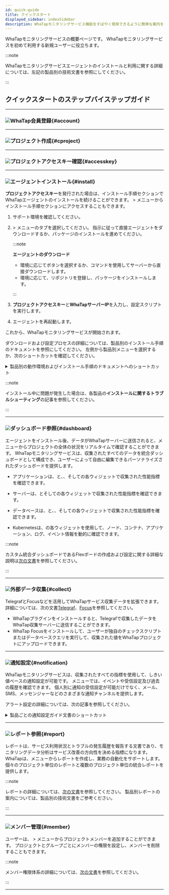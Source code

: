 ```yaml
---
id: quick-guide
title: クイックスタート
displayed_sidebar: indexSidebar
description: WhaTapモニタリングサービス機能をすばやく使用できるように簡単な案内を提供します。
---
```


WhaTapモニタリングサービスの概要ページです。 WhaTapモニタリングサービスを初めて利用する新規ユーザーに役立ちます。

:::note

WhaTapモニタリングサービスエージェントのインストールと利用に関する詳細については、左記の製品別の技術文書を参照にしてください。

:::

## クイックスタートのステップバイステップガイド

----

### ![](/img/number-01.png)WhaTap会員登録{#account}


<Createaccount />

----

### ![](/img/number-02.png)プロジェクト作成{#cproject}


<Createprojectintrov2 />

----

### ![](/img/number-03.png)プロジェクトアクセスキー確認{#accesskey}


<Accesskeyintro />

----

### ![](/img/number-04.png)エージェントインストール{#install}

**プロジェクトアクセスキー**を発行された場合は、インストール手順セクションでWhaTapエージェントのインストールを続けることができます。 <Cmdname sid="management" className="uitext" /> > <Cmdname sid="agent_installation" className="uitext" />メニューからインストール手順セクションにアクセスすることもできます。

1. サポート環境を確認してください。 

2. <Cmdname sid="management" className="uitext" /> > <Cmdname sid="agent_installation" className="uitext" />メニューの<Cmdname sid="JAVA-agent-setup-1-subject" className="uitext" />タブを選択してください。 指示に従って直接エージェントをダウンロードするか、パッケージのインストールを進めてください。

   :::note 

   **エージェントのダウンロード**

   - 環境に応じて<Cmdname sid="download" className="uitext" />ボタンを選択するか、コマンドを使用してサーバーから直接ダウンロードします。
   - 環境に応じて、リポジトリを登録し、パッケージをインストールします。

   :::

3. **プロジェクトアクセスキー**と**WhaTapサーバーIP**を入力し、設定スクリプトを実行します。  

4. エージェントを再起動します。 

これから、WhaTapモニタリングサービスが開始されます。 

ダウンロードおよび設定プロセスの詳細については、製品別のインストール手順のドキュメントを参照にしてください。 左側から製品別メニューを選択するか、次のショートカットを確認してください。

<details>
<summary>製品別の動作環境およびインストール手順のドキュメントへのショートカット</summary>

- **Java**
  - [動作環境](/java/supported-spec)
  - [エージェントインストール](/java/install-agent)
- **PHP**
  - [動作環境](/php/supported-spec)
  - [エージェントインストール](/php/install-agent)
- **Node.js**
  - [動作環境](/nodejs/supported-spec)
  - [エージェントインストール](/nodejs/install-agent)
- **Python**
  - [動作環境](/python/supported-spec)
  - [エージェントインストール](/python/install-agent)
- **.NET**
  - [動作環境](/dotnet/supported-spec)
  - [エージェントインストール](/dotnet/install-agent)
- **Go**
  - [動作環境](/golang/supported-spec)
  - [エージェントインストール](/golang/install-agent)
- **Server**
  - [動作環境](/server/supported-spec)
  - [エージェントインストール](/server/install-agent)
- **Kubernetes**
  - [動作環境](/kubernetes/supported-spec)
  - [エージェントインストール](/kubernetes/install) 
- **PostgreSQL**
  - [動作環境](/postgresql/monitoring-support)
  - [エージェントインストール](/postgresql/install-agent)
- **Oracle**
  - [動作環境](/oracle/monitoring-support)
  - [エージェントインストール](/oracle/install-agent)
- **MySQL**
  - [動作環境](/mysql/monitoring-support)
  - [エージェントインストール](/mysql/install-agent)
- **SQL Server**
  - [動作環境](/mssql/monitoring-support)
  - [エージェントインストール](/mssql/install-agent)
- **Tibero**
  - [動作環境](/tibero/monitoring-support)
  - [エージェントインストール](/tibero/install-agent)
- **CUBRID**
  - [動作環境](/cubrid/monitoring-support)
  - [エージェントインストール](/cubrid/install-agent)
- **Altibase**
  - [動作環境](/altibase/monitoring-support)
  - [エージェントインストール](/altibase/install-agent)
- **Redis**
  - [動作環境](/redis/monitoring-support)
  - [エージェントインストール](/redis/install-agent)
- **MongoDB**
  - [動作環境](/mongodb/monitoring-support)
  - [エージェントインストール](/mongodb/install-agent)
- [URL](/url/url-install)
- **クラウド** 
  - [Amazon ECS](/amazon-ecs/install-agent)
  - [Amazon Cloudwatch](/amazon-cloudwatch/install-agent)
  - [Azure Monitor](/azure/install-agent)
  - [Naver Cloud Monitoring](/ncloud/install-agent)
  - [Oracle Cloud Monitor](/oracle-cloud/install-agent)
- [Log](/log/log-function)

</details>

:::note

インストール中に問題が発生した場合は、各製品の**インストールに関するトラブルシューティング**の記事を参照してください。

:::

----

### ![](/img/number-05.png)ダッシュボード参照{#dashboard}

エージェントをインストール後、データがWhaTapサーバーに送信されると、<Cmdname sid="dashboard" className="uitext" />メニューからプロジェクトの全体の状況をリアルタイムで確認することができます。 WhaTapモニタリングサービスは、収集されたすべてのデータを統合ダッシュボードとして構成でき、ユーザーによって自由に編集できるパーソナライズされたダッシュボードを提供します。

- アプリケーションは、<Cmdname sid="app_dashboard" className="uitext" />と<Cmdname sid="transaction_map" className="uitext" />、<Cmdname sid="active_transaction" className="uitext" />、<Cmdname sid="application_topology" className="uitext" />そして<Cmdname sid="flexboard" className="uitext" />の各ウィジェットで収集された性能指標を確認できます。

  <Videos url="https://whatap-landing-resource.s3.ap-northeast-2.amazonaws.com/app-activeTransection.mp4" />

- サーバーは、<Cmdname sid="sms_resource_board" className="uitext" />と<Cmdname sid="sms_compound_eye" className="uitext" />そして<Cmdname sid="flexboard" className="uitext" />の各ウィジェットで収集された性能指標を確認できます。

  <Videos url="https://whatap-landing-resource.s3.ap-northeast-2.amazonaws.com/server-compound.mp4" />

- データベースは、<Cmdname sid="instance_list" className="uitext" />と<Cmdname sid="instance_monitoring" className="uitext" />、<Cmdname sid="multi_instance_monitoring" className="uitext" />、<Cmdname sid="slow_query" className="uitext" />そして<Cmdname sid="flexboard" className="uitext" />の各ウィジェットで収集された性能指標を確認できます。

  <Videos url="https://img.whatap.io/23/11/06/031831DB_prd.mp4" />

- Kubernetesは、<Cmdname sid="containerMap" className="uitext" />の各ウィジェットを使用して、ノード、コンテナ、アプリケーション、ログ、イベント情報を動的に確認できます。

  <Videos url="https://img.whatap.io/23/11/06/022318en_kubernetes_.mp4" />

:::note

カスタム統合ダッシュボードであるFlexボードの作成および設定に関する詳細な説明は[次の文書](/java/flex-board)を参照してください。

:::

----

### ![](/img/number-06.png)外部データ収集{#collect}

TelegrafとFocusなどを活用してWhaTapサービス収集データを拡張できます。 詳細については、次の文書[Telegraf](/telegraf/introduction.mdx)、[Focus](/focus/introduction.mdx)を参照してください。

- WhaTapプラグインをインストールすると、Telegrafで収集したデータをWhaTap収集サーバーに送信することができます。
- WhaTap Focusをインストールして、ユーザーが独自のチェックスクリプトまたはデータベースクエリを実行して、収集された値をWhaTapプロジェクトにアップロードできます。

----

### ![](/img/ic-number-07.svg)通知設定{#notification}

WhaTapモニタリングサービスは、収集されたすべての指標を使用して、しきい値ベースの通知設定が可能です。 <Cmdname sid="event_statistic" className="uitext" />メニューでは、イベントや受信設定及び過去の履歴を確認できます。 個人別に通知の受信設定が可能だけでなく、メール、SMS、メッセンジャーなどのさまざまな通知チャンネルを提供します。 

アラート設定の詳細については、次の記事を参照してください。 

<details>
<summary>製品ごとの通知設定ガイド文書のショートカット</summary>

- [Java](/java/apm-set-notice)
- [PHP](/php/apm-set-notice)
- [Node.js](/nodejs/apm-set-notice)
- [Python](/python/apm-set-notice)
- [.NET](/dotnet/apm-set-notice)
- [Go](/golang/apm-set-notice)
- [Server](/server/set-notice)
- [PostgreSQL](/postgresql/set-notice)
- [Oracle](/oracle/set-notice)
- [MySQL](/mysql/set-notice)
- [SQL Server](/mssql/set-notice)
- [Tibero](/tibero/set-notice)
- [CUBRID](/cubrid/set-notice)
- [Altibase](/altibase/set-notice)
- [Redis](/redis/set-notice)
- [MongoDB](/mongodb/set-notice) 
- [Kubernetes](/kubernetes/set-notice)
- [URL](/url/url-event)
- [Amazon CloudWatch](a/mazon-cloudwatch/set-notice)
- [Amazon ECS](/amazon-ecs/set-notice)
- [Azure Monitor](/azure/set-notice)
- [Naver Cloud Monitoring](/ncloud/set-notice)
- [Oracle Cloudd Monitor](/oracle-cloud/set-notice)
- [Log](/log/set-notice)

</details>

----

### ![](/img/ic-number-08.svg)レポート参照{#report}

レポートは、サービス利用状況とトラブルの発生履歴を報告する文書であり、モニタリングデータ分析はサービス改善の方向性を決める指標になります。 WhaTapは、<Cmdname sid="report" className="uitext" />メニューからレポートを作成し、業務の自動化をサポートします。 個々のプロジェクト単位のレポートと複数のプロジェクト単位の統合レポートを提供します。

:::note

レポートの詳細については、[次の文書](/java/report-intro)を参照してください。 製品別レポートの案内については、製品別の技術文書をご参考ください。

:::

----

### ![](/img/ic-number-09.svg)メンバー管理{#member}

ユーザーは、<Cmdname sid="management" className="uitext" /> > <Cmdname sid="project_member" className="uitext" />メニューからプロジェクトメンバーを追加することができます。 プロジェクトとグループごとにメンバーの権限を設定し、メンバーを削除することもできます。  

:::note

メンバー権限体系の詳細については、[次の文書](/project/project-structure#project-auth)を参照してください。

:::

----
